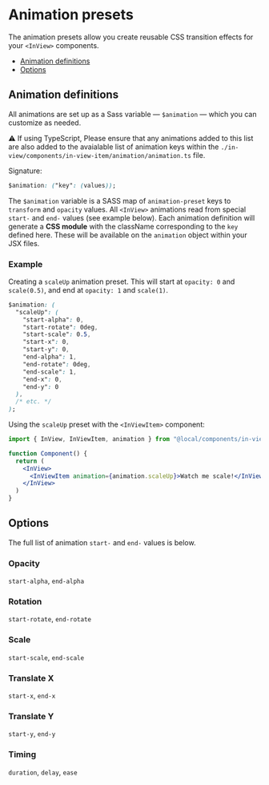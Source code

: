 
<Meta title="components/in-view/Readme: Animation Presets" />

# Animation presets

The animation presets allow you create reusable CSS transition effects for your `<InView>` components.

- [Animation definitions](#animation-definitions)
- [Options](#options)

## Animation definitions

All animations are set up as a Sass variable — `$animation` — which you can customize as needed.

⚠️ If using TypeScript, Please ensure that any animations added to this list are also added to the avaialable list of animation keys within the `./in-view/components/in-view-item/animation/animation.ts` file.

Signature:

```css
$animation: ("key": (values));
```

The `$animation` variable is a SASS map of `animation-preset` keys to `transform` and `opacity` values. All `<InView>` animations read from special `start-` and `end-` values (see example below). Each animation definition will generate a **CSS module** with the className corresponding to the `key` defined here. These will be available on the `animation` object within your JSX files.

### Example

Creating a `scaleUp` animation preset. This will start at `opacity: 0` and `scale(0.5)`, and end at `opacity: 1` and `scale(1)`.

```css
$animation: (
  "scaleUp": (
    "start-alpha": 0,
    "start-rotate": 0deg,
    "start-scale": 0.5,
    "start-x": 0,
    "start-y": 0,
    "end-alpha": 1,
    "end-rotate": 0deg,
    "end-scale": 1,
    "end-x": 0,
    "end-y": 0
  ),
  /* etc. */
);
```

Using the `scaleUp` preset with the `<InViewItem>` component:

```jsx
import { InView, InViewItem, animation } from "@local/components/in-view"

function Component() {
  return (
    <InView>
      <InViewItem animation={animation.scaleUp}>Watch me scale!</InViewItem>
    </InView>
  )
}
```

## Options

The full list of animation `start-` and `end-` values is below.

### Opacity

`start-alpha`, `end-alpha`

### Rotation

`start-rotate`, `end-rotate`

### Scale

`start-scale`, `end-scale`

### Translate X

`start-x`, `end-x`

### Translate Y

`start-y`, `end-y`

### Timing

`duration`, `delay`, `ease`
